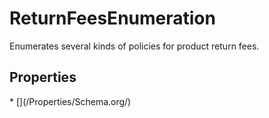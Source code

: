 # ReturnFeesEnumeration

Enumerates several kinds of policies for product return fees.

## Properties

<Grid>
* [](/Properties/Schema.org/)

</Grid>

